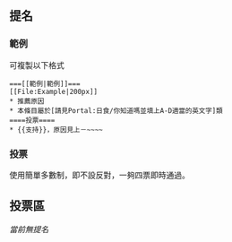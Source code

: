 ==提名==
===範例===
可複製以下格式
<pre>
===[[範例|範例]]===
[[File:Example|200px]]
* 推薦原因
* 本條目屬於[請見Portal:日食/你知道嗎並填上A-D適當的英文字]類
====投票====
* {{支持}}，原因見上－~~~~
</pre>
===投票===
使用簡單多數制，即不設反對，一夠四票即時通過。
==投票區==
<!-- [[Category:已完成的投票|Category:已完成的投票]] -->
''當前無提名''